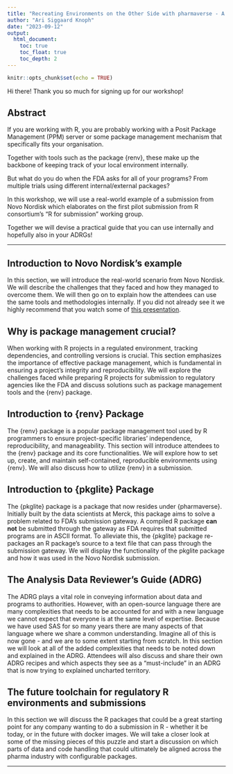 ```yaml
---
title: "Recreating Environments on the Other Side with pharmaverse - A Practial Guide to Passing Environments through to the FDA's Submission Gateway Today"
author: "Ari Siggaard Knoph"
date: "2023-09-12"
output: 
  html_document:
    toc: true
    toc_float: true
    toc_depth: 2
---
```


```r
knitr::opts_chunk$set(echo = TRUE)
```


Hi there! Thank you so much for signing up for our workshop!

## Abstract

If you are working with R, you are probably working with a Posit Package Management (PPM) server or some package management mechanism that specifically fits your organisation.

Together with tools such as the package {renv}, these make up the backbone of keeping track of your local environment internally.

But what do you do when the FDA asks for all of your programs? From multiple trials using different internal/external packages?

In this workshop, we will use a real-world example of a submission from Novo Nordisk which elaborates on the first pilot submission from R consortium’s “R for submission” working group.

Together we will devise a practical guide that you can use internally and hopefully also in your ADRGs!

---

## Introduction to Novo Nordisk's example

In this section, we will introduce the real-world scenario from Novo Nordisk. We will describe the challenges that they faced and how they managed to overcome them. We will then go on to explain how the attendees can use the same tools and methodologies internally. If you did not already see it we highly recommend that you watch some of [this presentation](https://www.youtube.com/watch?v=t33dS17QHuA&list=RDCMUC3xfbCMLCw1Hh4dWop3XtHg&start_radio=1).

## Why is package management crucial?

When working with R projects in a regulated environment, tracking dependencies, and controlling versions is crucial. This section emphasizes the importance of effective package management, which is fundamental in ensuring a project's integrity and reproducibility. We will explore the challenges faced while preparing R projects for submission to regulatory agencies like the FDA and discuss solutions such as package management tools and the {renv} package.

## Introduction to {renv} Package

The {renv} package is a popular package management tool used by R programmers to ensure project-specific libraries' independence, reproducibility, and manageability. This section will introduce attendees to the {renv} package and its core functionalities. We will explore how to set up, create, and maintain self-contained, reproducible environments using {renv}. We will also discuss how to utilize {renv} in a submission.

## Introduction to {pkglite} Package

The {pkglite} package is a package that now resides under {pharmaverse}. Initially built by the data scientists at Merck, this package aims to solve a problem related to FDA's submission gateway. A compiled R package **can not** be submitted through the gateway as FDA requires that submitted programs are in ASCII format. To alleviate this, the {pkglite} package re-packages an R package's source to a text file that can pass through the submission gateway. We will display the functionality of the pkglite package and how it was used in the Novo Nordisk submission.

## The Analysis Data Reviewer's Guide (ADRG)

The ADRG plays a vital role in conveying information about data and programs to authorities. However, with an open-source language there are many complexities that needs to be accounted for and with a new language we cannot expect that everyone is at the same level of expertise. Because we have used SAS for so many years there are many aspects of that language where we share a common understanding. Imagine all of this is now gone - and we are to some extent starting from scratch. In this section we will look at all of the added complexities that needs to be noted down and explained in the ADRG. Attendees will also discuss and share their own ADRG recipes and which aspects they see as a "must-include" in an ADRG that is now trying to explained uncharted territory.

## The future toolchain for regulatory R environments and submissions

In this section we will discuss the R packages that could be a great starting point for any company wanting to do a submission in R - whether it be today, or in the future with docker images. We will take a closer look at some of the missing pieces of this puzzle and start a discussion on which parts of data and code handling that could ultimately be aligned across the pharma industry with configurable packages.

---






